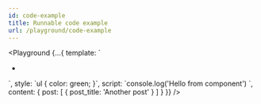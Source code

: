 ```yaml
---
id: code-example
title: Runnable code example
url: /playground/code-example
---
```



<Playground {...{
  template: `<ul>
  <Loop type=post>
    <li><Field title /></li>
  </Loop>
</ul>`,
  style: `ul {
  color: green;
}`,
  script: `console.log('Hello from component')
`,
  content: {
    post: [
      { post_title: 'Another post' }
    ]
  }
}} />
